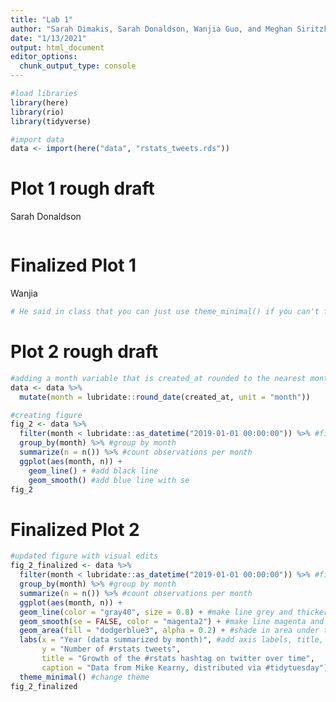 ```yaml
---
title: "Lab 1"
author: "Sarah Dimakis, Sarah Donaldson, Wanjia Guo, and Meghan Siritzky"
date: "1/13/2021"
output: html_document
editor_options: 
  chunk_output_type: console
---
```


```r
#load libraries
library(here)
library(rio)
library(tidyverse)
```

```r
#import data
data <- import(here("data", "rstats_tweets.rds"))
```

# Plot 1 rough draft

Sarah Donaldson
```r

```


# Finalized Plot 1

Wanjia
```r
# He said in class that you can just use theme_minimal() if you can't figure out the background
```


# Plot 2 rough draft

```r
#adding a month variable that is created_at rounded to the nearest month
data <- data %>% 
  mutate(month = lubridate::round_date(created_at, unit = "month"))  

#creating figure
fig_2 <- data %>% 
  filter(month < lubridate::as_datetime("2019-01-01 00:00:00")) %>% #filtering months before 2019
  group_by(month) %>% #group by month
  summarize(n = n()) %>% #count observations per month
  ggplot(aes(month, n)) +
    geom_line() + #add black line
    geom_smooth() #add blue line with se 
fig_2

```


# Finalized Plot 2

```r
#updated figure with visual edits
fig_2_finalized <- data %>% 
  filter(month < lubridate::as_datetime("2019-01-01 00:00:00")) %>% #filtering months before 2019
  group_by(month) %>% #group by month
  summarize(n = n()) %>% #count observations per month
  ggplot(aes(month, n)) +
  geom_line(color = "gray40", size = 0.8) + #make line grey and thicker
  geom_smooth(se = FALSE, color = "magenta2") + #make line magenta and take away confidence intervals 
  geom_area(fill = "dodgerblue3", alpha = 0.2) + #shade in area under the curve in light blue
  labs(x = "Year (data summarized by month)", #add axis labels, title, and caption
       y = "Number of #rstats tweets",
       title = "Growth of the #rstats hashtag on twitter over time",
       caption = "Data from Mike Kearny, distributed via #tidytuesday") +
  theme_minimal() #change theme
fig_2_finalized
```
